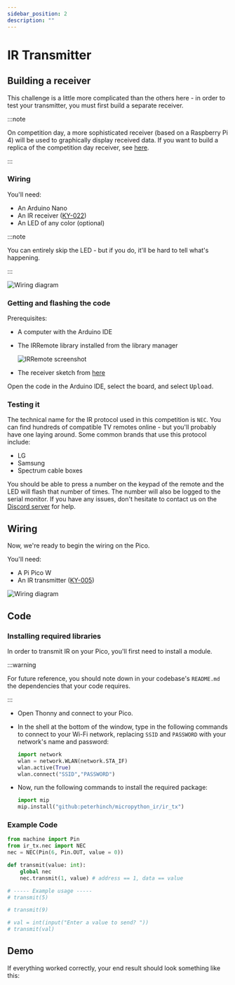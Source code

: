 ```yaml
---
sidebar_position: 2
description: ""
---
```


# IR Transmitter

## Building a receiver

This challenge is a little more complicated than the others here - in order to test your transmitter, you must first build a separate receiver.

:::note

On competition day, a more sophisticated receiver (based on a Raspberry Pi 4) will be used to graphically display received data. If you want to build a replica of the competition day receiver, see [here](#TODO).

:::

### Wiring

You'll need:

- An Arduino Nano
- An IR receiver ([KY-022](https://arduinomodules.info/ky-022-infrared-receiver-module/))
- An LED of any color (optional)

:::note

You can entirely skip the LED - but if you do, it'll be hard to tell what's happening.

:::

![Wiring diagram](receiver_bb.png)

### Getting and flashing the code

Prerequisites:

- A computer with the Arduino IDE
- The IRRemote library installed from the library manager
  
  ![IRRemote screenshot](install_arduino_irremote.png)

- The receiver sketch from [here](https://github.com/AerospaceJam/examples2024/blob/main/ir_receiver_nano/ir_receiver_nano.ino)

Open the code in the Arduino IDE, select the board, and select <kbd>Upload</kbd>.

### Testing it

The technical name for the IR protocol used in this competition is `NEC`. You can find hundreds of compatible TV remotes online - but you'll probably have one laying around. Some common brands that use this protocol include:

- LG
- Samsung
- Spectrum cable boxes

You should be able to press a number on the keypad of the remote and the LED will flash that number of times. The number will also be logged to the serial monitor. If you have any issues, don't hesitate to contact us on the [Discord server](https://discord.gg/mNC7vRhRfs) for help.

## Wiring

Now, we're ready to begin the wiring on the Pico.

You'll need:

- A Pi Pico W
- An IR transmitter ([KY-005](https://arduinomodules.info/ky-005-infrared-transmitter-sensor-module/))

![Wiring diagram](transmitter_bb.png)

## Code

### Installing required libraries

In order to transmit IR on your Pico, you'll first need to install a module.

:::warning

For future reference, you should note down in your codebase's `README.md` the dependencies that your code requires.

:::

<!-- TODO: bundle an auto package installer and wifi connection manager with the codebase template -->

- Open Thonny and connect to your Pico.
- In the shell at the bottom of the window, type in the following commands to connect to your Wi-Fi network, replacing `SSID` and `PASSWORD` with your network's name and password:

  ```py
  import network
  wlan = network.WLAN(network.STA_IF)
  wlan.active(True)
  wlan.connect("SSID","PASSWORD")
  ```

- Now, run the following commands to install the required package:

  ```py
  import mip
  mip.install("github:peterhinch/micropython_ir/ir_tx")
  ```

### Example Code

```py
from machine import Pin
from ir_tx.nec import NEC
nec = NEC(Pin(6, Pin.OUT, value = 0))

def transmit(value: int):
    global nec
    nec.transmit(1, value) # address == 1, data == value

# ----- Example usage -----
# transmit(5)

# transmit(9)

# val = int(input("Enter a value to send? "))
# transmit(val)
```

## Demo

If everything worked correctly, your end result should look something like this:

<ReactPlayer playing controls url={DemoUrl} playing={false} muted={true} />
